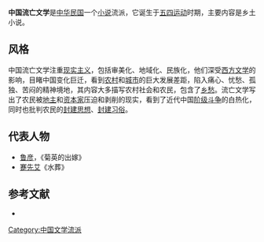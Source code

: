{{otheruses|subject= |other=其他同名条目|流亡文学}}

'''中国流亡文学'''是[[中华民国|中华民国]]一个[[小说|小说]]流派，它诞生于[[五四运动|五四运动]]时期，主要内容是乡土小说。

==风格==
中国流亡文学注重[[现实主义|现实主义]]，包括审美化、地域化、民族化，他们深受[[西方文学|西方文学]]的影响，目睹中国变化巨迁，看到[[农村|农村]]和[[城市|城市]]的巨大发展差距，陷入痛心、忧愁、孤独、苦闷的精神境地，其内容大多描写农村社会和农民，包含了[[乡愁|乡愁]]。流亡文学写出了农民被[[地主|地主]]和[[资本家|资本家]]压迫和剥削的现实，看到了近代中国[[阶级斗争|阶级斗争]]的白热化，同时也批判农民的[[封建思想|封建思想]]、[[封建习俗|封建习俗]]。

==代表人物==
*[[鲁彦|鲁彦]]，《菊英的出嫁》
*[[蹇先艾|蹇先艾]]《水葬》

==参考文献==
{{reflist}}
*{{cite book |language=zh-hans|author= |title=《中国近代文学史》第二卷|year=2001-07-01 |publisher=高等教育出版社 |location=北京市 |pages= |isbn=7040095092 }}

{{中国近现代文学}}

{{DEFAULTSORT:Z中国}}
[[Category:中国文学流派|Category:中国文学流派]]